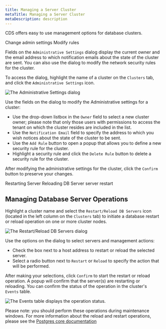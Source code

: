 ```yaml
---
title: Managing a Server Cluster
metaTitle: Managing a Server Cluster
metaDescription: description
---
```


CDS offers easy to use management options for database clusters.

<div class="index">

Change admin settings Modify rules

</div>

Fields on the `Administrative Settings` dialog display the current owner
and the email address to which notification emails about the state of
the cluster are sent. You can also use the dialog to modify the network
security rules for the cluster.

To access the dialog, highlight the name of a cluster on the `Clusters`
tab, and click the `Administrative Settings` icon.

![*The Administrative Settings dialog*](images/cds_admin_settings.png)

Use the fields on the dialog to modify the Administrative settings for a
cluster:

  - Use the drop-down listbox in the `Owner` field to select a new
    cluster owner; please note that only those users with permissions to
    access the tenant on which the cluster resides are included in the
    list.
  - Use the `Notification Email` field to specify the address to which
    you wish notices about the state of the cluster to be sent.
  - Use the `Add Rule` button to open a popup that allows you to define
    a new security rule for the cluster.
  - Highlight a security rule and click the `Delete Rule` button to
    delete a security rule for the cluster.

After modifying the administrative settings for the cluster, click the
`Confirm` button to preserve your changes.

<div class="index">

Restarting Server Reloading DB Server server restart

</div>

## Managing Database Server Operations

Highlight a cluster name and select the `Restart/Reload DB Servers` icon
(located in the left column on the `Clusters` tab) to initiate a
database restart or reload operation on one or more cluster nodes.

![*The Restart/Reload DB Servers
dialog*](images/cds_restart_cluster.png)

Use the options on the dialog to select servers and management actions:

  - Check the box next to a host address to restart or reload the
    selected server.
  - Select a radio button next to `Restart` or `Reload` to specify the
    action that will be performed.

After making your selections, click `Confirm` to start the restart or
reload operation. A popup will confirm that the server(s) are restarting
or reloading. You can confirm the status of the operation in the
cluster's `Events` table.

![*The Events table displays the operation
status.*](images/cds_manage_server_cluster_reload_events.png)

Please note: you should perform these operations during maintenance
windows. For more information about the reload and restart operations,
please see the [Postgres core
documentation](https://www.postgresql.org/docs/current/app-pg-ctl.html)
